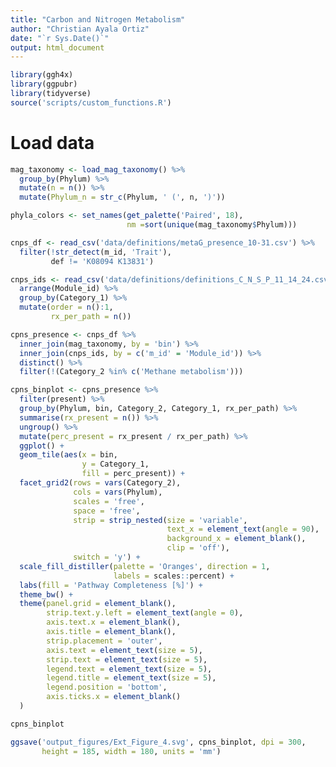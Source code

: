 ```yaml
---
title: "Carbon and Nitrogen Metabolism"
author: "Christian Ayala Ortiz"
date: "`r Sys.Date()`"
output: html_document
---
```


```r
library(ggh4x)
library(ggpubr)
library(tidyverse)
source('scripts/custom_functions.R')
```


# Load data

```r
mag_taxonomy <- load_mag_taxonomy() %>% 
  group_by(Phylum) %>% 
  mutate(n = n()) %>% 
  mutate(Phylum_n = str_c(Phylum, ' (', n, ')'))

phyla_colors <- set_names(get_palette('Paired', 18),
                          nm =sort(unique(mag_taxonomy$Phylum)))

cnps_df <- read_csv('data/definitions/metaG_presence_10-31.csv') %>% 
  filter(!str_detect(m_id, 'Trait'),
         def != 'K08094 K13831')

cnps_ids <- read_csv('data/definitions/definitions_C_N_S_P_11_14_24.csv') %>% 
  arrange(Module_id) %>% 
  group_by(Category_1) %>% 
  mutate(order = n():1,
         rx_per_path = n())
```

```r
cpns_presence <- cnps_df %>% 
  inner_join(mag_taxonomy, by = 'bin') %>% 
  inner_join(cnps_ids, by = c('m_id' = 'Module_id')) %>% 
  distinct() %>% 
  filter(!(Category_2 %in% c('Methane metabolism')))

cpns_binplot <- cpns_presence %>% 
  filter(present) %>% 
  group_by(Phylum, bin, Category_2, Category_1, rx_per_path) %>% 
  summarise(rx_present = n()) %>% 
  ungroup() %>% 
  mutate(perc_present = rx_present / rx_per_path) %>% 
  ggplot() +
  geom_tile(aes(x = bin,
                y = Category_1,
                fill = perc_present)) +
  facet_grid2(rows = vars(Category_2),
              cols = vars(Phylum),
              scales = 'free',
              space = 'free',
              strip = strip_nested(size = 'variable',
                                   text_x = element_text(angle = 90),
                                   background_x = element_blank(),
                                   clip = 'off'),
              switch = 'y') +
  scale_fill_distiller(palette = 'Oranges', direction = 1,
                       labels = scales::percent) +
  labs(fill = 'Pathway Completeness [%]') +
  theme_bw() +
  theme(panel.grid = element_blank(),
        strip.text.y.left = element_text(angle = 0),
        axis.text.x = element_blank(),
        axis.title = element_blank(),
        strip.placement = 'outer',
        axis.text = element_text(size = 5),
        strip.text = element_text(size = 5),
        legend.text = element_text(size = 5),
        legend.title = element_text(size = 5),
        legend.position = 'bottom',
        axis.ticks.x = element_blank()
  ) 

cpns_binplot

ggsave('output_figures/Ext_Figure_4.svg', cpns_binplot, dpi = 300,
       height = 185, width = 180, units = 'mm')
```


